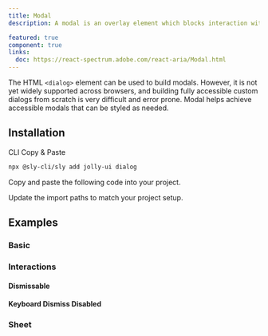 ```yaml
---
title: Modal
description: A modal is an overlay element which blocks interaction with elements outside it.

featured: true
component: true
links:
  doc: https://react-spectrum.adobe.com/react-aria/Modal.html
---
```


The HTML `<dialog>` element can be used to build modals. However, it is not yet widely supported across browsers, and building fully accessible custom dialogs from scratch is very difficult and error prone. Modal helps achieve accessible modals that can be styled as needed.

<ComponentPreview name="modal-demo" />

## Installation

<Tabs defaultValue="cli">

<TabsList>
  <TabsTrigger value="cli">CLI</TabsTrigger>
  <TabsTrigger value="manual">Copy & Paste</TabsTrigger>
</TabsList>

<TabsContent value="cli">

```bash
npx @sly-cli/sly add jolly-ui dialog
```

</TabsContent>

<TabsContent value="manual">

<Steps>

<Step>Copy and paste the following code into your project.</Step>

<ComponentSource name="dialog" />

<Step>Update the import paths to match your project setup.</Step>

</Steps>

</TabsContent>

</Tabs>

## Examples

### Basic

<ComponentPreview name="modal-demo" />

### Interactions

#### Dismissable

<ComponentPreview name="modal-dismissable" />

#### Keyboard Dismiss Disabled

<ComponentPreview name="modal-keyboard-dismissable" />

### Sheet

<ComponentPreview name="modal-sheet" />
